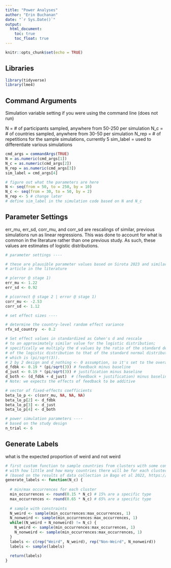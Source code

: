 ```yaml
---
title: "Power Analyses"
author: "Erin Buchanan"
date: "`r Sys.Date()`"
output: 
  html_document:
    toc: true
    toc_float: true
---
```


```r
knitr::opts_chunk$set(echo = TRUE)
```

## Libraries

```r
library(tidyverse)
library(lme4)
```


## Command Arguments

Simulation variable setting if you were using the command line (does not run)

N = # of participants sampled, anywhere from 50-250 per simulation
N_c = # of countries sampled, anywhere from 30-50 per simulation
N_rep = # of repetitions for the sample simulations, currently 5
sim_label = used to differentiate various simulations

```r
cmd_args = commandArgs(TRUE)
N = as.numeric(cmd_args[1])
N_c = as.numeric(cmd_args[2])
N_rep = as.numeric(cmd_args[3])
sim_label = cmd_args[4]
```

```r
# figure out what the parameters are here 
N <- seq(from = 50, to = 250, by = 10)
N_c <- seq(from = 30, to = 50, by = 2)
N_rep <- 5 # change later 
# define sim_label in the simulation code based on N and N_c
```

## Parameter Settings

err_mu, err_sd, corr_mu, and corr_sd are rescalings of similar,
previous simulations run as linear regressions. This was done 
to account for what is common in the literature rather than one previous study.
As such, these values are estimates of logistic distributions.



```r
# parameter settings ----

# these are plausible parameter values based on Sirota 2023 and similar 
# article in the literature

# p(error @ stage 1)
err_mu <- 1.22
err_sd <- 0.92

# p(correct @ stage 2 | error @ stage 1) 
corr_mu <- -2.53  
corr_sd <- 1.12

# set effect sizes ----

# determine the country-level random effect variance
rfx_sd_country  <- 0.2 

# Set effect values in standardized as Cohen's d and rescale 
# to an approximately similar value for the logistic distribution; 
# specifically we multiply the d values by the ratio of the standard deviation
# of the logistic distribution to that of the standard normal distribution, 
# which is (pi/sqrt(3)).
# 2 by 2 design and d_nothing <- 0 assumption, so it's set to the overall average as the intercept  
d_fdbk <- 0.19 * (pi/sqrt(3)) # feedback minus baseline
d_just <- 0.19 * (pi/sqrt(3)) # justification minus baseline
d_both <- (d_fdbk + d_just)  # (feedback + justification) minus baseline 
# Note: we expects the effects of feedback to be additive

# vector of fixed-effects coefficients
beta_lo_p <- c(corr_mu, NA, NA, NA)
beta_lo_p[2] <- d_fdbk
beta_lo_p[3] <- d_just
beta_lo_p[4] <- d_both

# power simulation parameters ----
# based on the study design 
n_trial <- 6
```

## Generate Labels

what is the expected proportion of weird and not weird 

```r
# first custom function to sample countries from clusters with some constraints
# with how little and how many countries there will be for each cluster
# (based on the results of data collection in Bago et al 2022, https://doi.org/10.1038/s41562-022-01319-5)
generate_labels <- function(N_c) {
  
  # min/max occurrences for each cluster
  min_occurrences <- round(0.15 * N_c) # 15% are a specific type
  max_occurrences <- round(0.65 * N_c) # 65% are a specific type 
  
  # sample with constraints
  N_weird <- sample(min_occurrences:max_occurrences, 1)
  N_nonweird <- sample(min_occurrences:max_occurrences, 1)
  while((N_weird + N_nonweird) != N_c) {
    N_weird <- sample(min_occurrences:max_occurrences, 1)
    N_nonweird <- sample(min_occurrences:max_occurrences, 1)
  }
  labels <- c(rep("Weird", N_weird), rep("Non-Weird", N_nonweird))
  labels <- sample(labels)
  
  return(labels)
}
```
